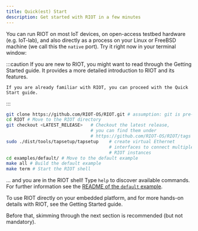 ```yaml
---
title: Quick(est) Start
description: Get started with RIOT in a few minutes
---
```


You can run RIOT on most IoT devices, on open-access testbed hardware (e.g.
IoT-lab), and also directly as a process on your Linux or FreeBSD machine (we
call this the `native` port). Try it right now in your terminal window:

:::caution
    If you are new to RIOT, you might want to read through the Getting Started guide. It provides a more detailed introduction to RIOT and its features.

    If you are already familiar with RIOT, you can proceed with the Quick Start guide.
:::

```sh title="Quick Start Instructions"
git clone https://github.com/RIOT-OS/RIOT.git # assumption: git is pre-installed
cd RIOT # Move to the RIOT directory
git checkout <LATEST_RELEASE>   # Checkout the latest release, 
                                # you can find them under
                                # https://github.com/RIOT-OS/RIOT/tags
sudo ./dist/tools/tapsetup/tapsetup    # create virtual Ethernet
                                       # interfaces to connect multiple
                                       # RIOT instances
cd examples/default/ # Move to the default example
make all # Build the default example
make term # Start the RIOT shell
```

... and you are in the RIOT shell!
Type `help` to discover available commands. For further information see the
[README of the `default` example](https://github.com/RIOT-OS/RIOT/tree/master/examples/default).

To use RIOT directly on your embedded platform, and for more hands-on details
with RIOT, see the Getting Started guide.

Before that, skimming through the next section is recommended (but not
mandatory).
